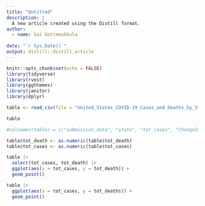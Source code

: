 ```yaml
---
title: "Untitled"
description: |
  A new article created using the Distill format.
author:
  - name: Sai Gottemukkula
    
date: "`r Sys.Date()`"
output: distill::distill_article
---
```


```r
knitr::opts_chunk$set(echo = FALSE)
library(tidyverse)
library(rvest)
library(ggthemes)
library(janitor)
library(dplyr)
```

```r
table <- read_csv(file = "United_States_COVID-19_Cases_and_Deaths_by_State_over_Time.csv", show_col_types = FALSE)

table
```

```r
#colnames(table) = c("submission_date", "state", "tot_cases", "ChangeInTotalPercent")

table$tot_death <- as.numeric(table$tot_death)
table$tot_cases <- as.numeric(table$tot_cases)

table |>
  select(tot_cases, tot_death) |>
  ggplot(aes(x = tot_cases, y = tot_death)) +
  geom_point()

```

```r
table |>
  ggplot(aes(x = tot_cases, y = tot_deaths)) +
  geom_point()
```

